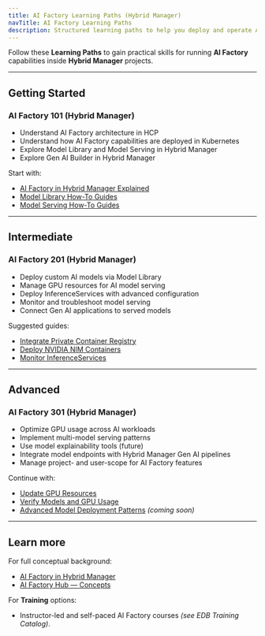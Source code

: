 ```yaml
---
title: AI Factory Learning Paths (Hybrid Manager)
navTitle: AI Factory Learning Paths
description: Structured learning paths to help you deploy and operate AI Factory features within Hybrid Manager.
---
```


Follow these **Learning Paths** to gain practical skills for running **AI Factory** capabilities inside **Hybrid Manager** projects.

---

## Getting Started

### AI Factory 101 (Hybrid Manager)

- Understand AI Factory architecture in HCP
- Understand how AI Factory capabilities are deployed in Kubernetes
- Explore Model Library and Model Serving in Hybrid Manager
- Explore Gen AI Builder in Hybrid Manager

Start with:

- [AI Factory in Hybrid Manager Explained](../../explained/ai-factory/index)
- [Model Library How-To Guides](../model-library/index)
- [Model Serving How-To Guides](../model-serving/index)

---

## Intermediate

### AI Factory 201 (Hybrid Manager)

- Deploy custom AI models via Model Library
- Manage GPU resources for AI model serving
- Deploy InferenceServices with advanced configuration
- Monitor and troubleshoot model serving
- Connect Gen AI applications to served models

Suggested guides:

- [Integrate Private Container Registry](../model-library/integrate-private-registry)
- [Deploy NVIDIA NIM Containers](../model-serving/deploy-nim-container)
- [Monitor InferenceServices](../model-serving/monitor-inferenceservice)

---

## Advanced

### AI Factory 301 (Hybrid Manager)

- Optimize GPU usage across AI workloads
- Implement multi-model serving patterns
- Use model explainability tools (future)
- Integrate model endpoints with Hybrid Manager Gen AI pipelines
- Manage project- and user-scope for AI Factory features

Continue with:

- [Update GPU Resources](../model-serving/update-gpu-resources)
- [Verify Models and GPU Usage](../model-serving/verify-models)
- [Advanced Model Deployment Patterns](../../explained/ai-factory/index) *(coming soon)*

---

## Learn more

For full conceptual background:

- [AI Factory in Hybrid Manager](../../explained/ai-factory/index)
- [AI Factory Hub — Concepts](../../../../ai-factory/learn/explained/index)

For **Training** options:

- Instructor-led and self-paced AI Factory courses *(see EDB Training Catalog)*.
